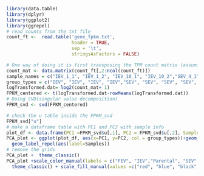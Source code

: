 
```r
library(data.table)
library(dplyr)
library(ggplot2)
library(ggrepel)
# read counts from the txt file
count_ft <-  read.table('gene_fpkm.txt',
                        header = TRUE,
                        sep = '\t',
                        stringsAsFactors = FALSE)

# One way of doing it is first transposing the TPM count matrix (assuming you want to run PCA on the samples rather than the genes), centering it, then doing an SVD and subsequently plotting the first and second columns of the u matrix (assuming you are interested in the first and second principal components.
count_mat <- data.matrix(count_ft[,2:ncol(count_ft)])
sample_names = c("IEV_1_1", "IEV_1_2", "IEV_10_1", "IEV_10_2","SEV_4_1", "SEV_4_2", "SEV_12_1", "SEV_12_2", "FEV_7_1", "FEV_7_2","FEV_17_1", "FEV_17_2","Parental1", "Parental2")
group_types = c("IEV", "IEV", "IEV", "IEV","SEV", "SEV", "SEV", "SEV", "FEV", "FEV", "FEV", "FEV", "Parental", "Parental")
logTransformed.dat= log2(count_mat+ 1)
FPKM_centered <- t(logTransformed.dat-rowMeans(logTransformed.dat))
# Doing SVD(singular value decomposition)
FPKM_svd <- svd(FPKM_centered)

# check the u table inside the FPKM_svd
FPKM_svd["u"]
# make a dataframe table with PC1 and PC2 with sample info
plot_df <- data.frame(PC1 =FPKM_svd$u[,1], PC2 = FPKM_svd$u[,2], Samples =sample_names, Sample_Type = group_types)
PCA_plot <- ggplot(plot_df, aes(x=PC1, y=PC2, col = group_types))+geom_point(shape=20, size=5) +
  geom_label_repel(aes(label=Samples)) 
# remove the grids
PCA_plot +  theme_classic()
PCA_plot +scale_color_manual(labels = c("FEV", "IEV","Parental", "SEV" ), values = c("red", "blue", "black", "green")) +
  theme_classic() + scale_fill_manual(values =c("red", "blue", "black", "green") )
```

